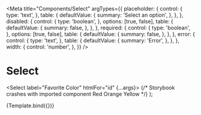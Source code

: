 
<Meta
  title="Components/Select"
  argTypes={{
    placeholder: {
      control: {
        type: 'text',
      },
      table: {
        defaultValue: {
          summary: 'Select an option',
        },
      },
    },
    disabled: {
      control: {
        type: 'boolean',
      },
      options: [true, false],
      table: {
        defaultValue: {
          summary: false,
        },
      },
    },
    required: {
      control: {
        type: 'boolean',
      },
      options: [true, false],
      table: {
        defaultValue: {
          summary: false,
        },
      },
    },
    error: {
      control: {
        type: 'text',
      },
      table: {
        defaultValue: {
          summary: 'Error',
        },
      },
    },
    width: {
      control: 'number',
    },
  }}
/>

# Select

  <Select label="Favorite Color" htmlFor="id" {...args}>
    {/* Storybook crashes with imported <Item> component
      <Item>Red</Item>
      <Item>Orange</Item>
      <Item>Yellow</Item> */}
  </Select>
);

<Canvas>
  <Story name="Default">{Template.bind({})}</Story>
</Canvas>

<ArgsTable story="Default" />
